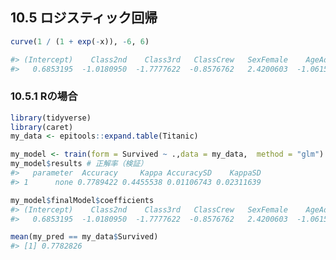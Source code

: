 ## 10.5 ロジスティック回帰

```r
curve(1 / (1 + exp(-x)), -6, 6)
```

```r
#> (Intercept)    Class2nd    Class3rd   ClassCrew   SexFemale    AgeAdult 
#>   0.6853195  -1.0180950  -1.7777622  -0.8576762   2.4200603  -1.0615424 
```

### 10.5.1 Rの場合

```r
library(tidyverse)
library(caret)
my_data <- epitools::expand.table(Titanic)

my_model <- train(form = Survived ~ .,data = my_data,  method = "glm") 
my_model$results # 正解率（検証）
#>   parameter  Accuracy     Kappa AccuracySD    KappaSD
#> 1      none 0.7789422 0.4455538 0.01106743 0.02311639
```

```r
my_model$finalModel$coefficients
#> (Intercept)    Class2nd    Class3rd   ClassCrew   SexFemale    AgeAdult 
#>   0.6853195  -1.0180950  -1.7777622  -0.8576762   2.4200603  -1.0615424 
```

```r
mean(my_pred == my_data$Survived)
#> [1] 0.7782826
```

